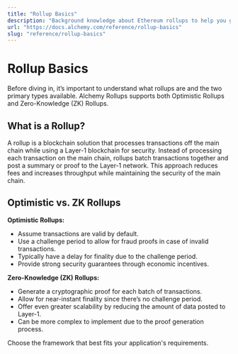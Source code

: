 ```yaml
---
title: "Rollup Basics"
description: "Background knowledge about Ethereum rollups to help you get started."
url: "https://docs.alchemy.com/reference/rollup-basics"
slug: "reference/rollup-basics"
---
```



# Rollup Basics

Before diving in, it’s important to understand what rollups are and the two primary types available. Alchemy Rollups supports both Optimistic Rollups and Zero-Knowledge (ZK) Rollups.

## What is a Rollup?

A rollup is a blockchain solution that processes transactions off the main chain while using a Layer-1 blockchain for security. Instead of processing each transaction on the main chain, rollups batch transactions together and post a summary or proof to the Layer-1 network. This approach reduces fees and increases throughput while maintaining the security of the main chain.

## Optimistic vs. ZK Rollups

**Optimistic Rollups:**

* Assume transactions are valid by default.
* Use a challenge period to allow for fraud proofs in case of invalid transactions.
* Typically have a delay for finality due to the challenge period.
* Provide strong security guarantees through economic incentives.

**Zero-Knowledge (ZK) Rollups:**

* Generate a cryptographic proof for each batch of transactions.
* Allow for near-instant finality since there’s no challenge period.
* Offer even greater scalability by reducing the amount of data posted to Layer-1.
* Can be more complex to implement due to the proof generation process.

Choose the framework that best fits your application's requirements.
